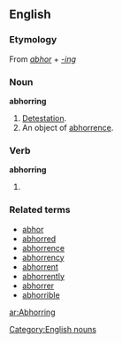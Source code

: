 ==English==

===Etymology===
From ''[[abhor]]'' + ''[[-ing]]''

===Noun===
'''abhorring'''
# [[detestation|Detestation]].
# An object of [[abhorrence]].
[[Category:English nouns]]
===Verb===
'''abhorring'''
# {{present participle of|[[abhor]]}}

===Related terms===
*[[abhor]]
*[[abhorred]]
*[[abhorrence]]
*[[abhorrency]]
*[[abhorrent]]
*[[abhorrently]]
*[[abhorrer]]
*[[abhorrible]]

[[ar:Abhorring]]